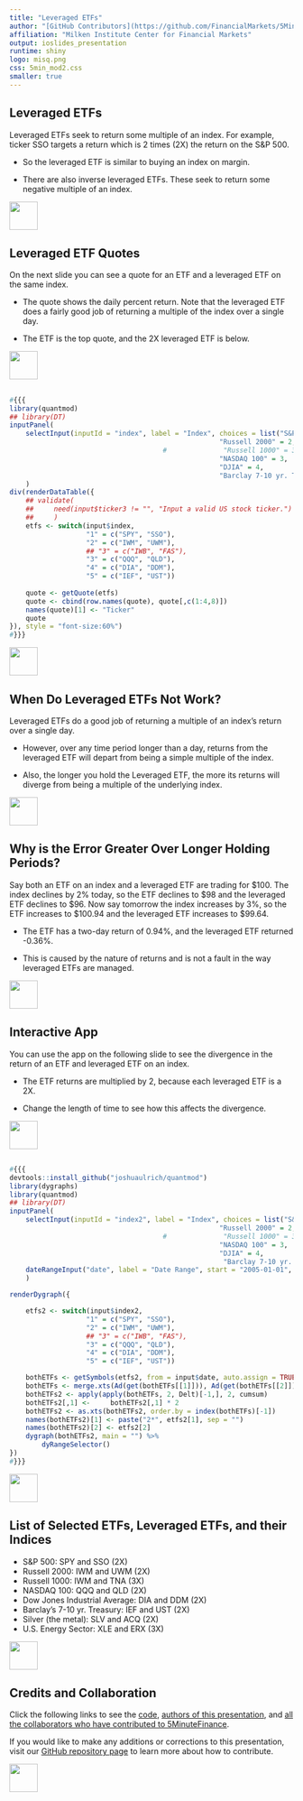 ```yaml
---
title: "Leveraged ETFs"
author: "[GitHub Contributors](https://github.com/FinancialMarkets/5MinuteFinance/graphs/contributors)"
affiliation: "Milken Institute Center for Financial Markets"
output: ioslides_presentation
runtime: shiny
logo: misq.png
css: 5min_mod2.css
smaller: true
---
```




## Leveraged ETFs

Leveraged ETFs seek to return some multiple of an index.  For example, ticker SSO targets a return which is 2 times (2X) the return on the S&P 500.

-  So the leveraged ETF is similar to buying an index on margin.

-  There are also inverse leveraged ETFs.  These seek to return some negative multiple of an index.

<div class="MIfooter"><img src="mi.png" style="height:50px;"></div> 

## Leveraged ETF Quotes

On the next slide you can see a quote for an ETF and a leveraged ETF on the same index.

-  The quote shows the daily percent return.  Note that the leveraged ETF does a fairly good job of returning a multiple of the index over a single day.

-  The ETF is the top quote, and the 2X leveraged ETF is below.

<div class="MIfooter"><img src="mi.png" style="height:50px;"></div> 

##

```r
#{{{
library(quantmod)
## library(DT)
inputPanel(
    selectInput(inputId = "index", label = "Index", choices = list("S&P 500" = 1,
                                                    "Russell 2000" = 2,
                                      #              "Russell 1000" = 3, it is a 3x
                                                    "NASDAQ 100" = 3,
                                                    "DJIA" = 4,
                                                    "Barclay 7-10 yr. Treas." = 5), selected = "S&P 500")
    )
div(renderDataTable({
    ## validate(
    ##     need(input$ticker3 != "", "Input a valid US stock ticker.")
    ##     )
    etfs <- switch(input$index,
                   "1" = c("SPY", "SSO"),
                   "2" = c("IWM", "UWM"),
                   ## "3" = c("IWB", "FAS"),
                   "3" = c("QQQ", "QLD"),
                   "4" = c("DIA", "DDM"),
                   "5" = c("IEF", "UST"))
                   
    quote <- getQuote(etfs)
    quote <- cbind(row.names(quote), quote[,c(1:4,8)])
    names(quote)[1] <- "Ticker"
    quote
}), style = "font-size:60%")
#}}}
```

<div class="MIfooter"><img src="mi.png" style="height:50px;"></div> 

## When Do Leveraged ETFs Not Work?

Leveraged ETFs do a good job of returning a multiple of an index's return over a single day.

-  However, over any time period longer than a day, returns from the leveraged ETF will depart from being a simple multiple of the index.

-  Also, the longer you hold the Leveraged ETF, the more its returns will diverge from being a multiple of the underlying index.

<div class="MIfooter"><img src="mi.png" style="height:50px;"></div> 

## Why is the Error Greater Over Longer Holding Periods?

Say both an ETF on an index and a leveraged ETF are trading for $100.  The index declines by 2% today, so the ETF declines to $98 and the leveraged ETF declines to $96.  Now say tomorrow the index increases by 3%, so the ETF increases to $100.94 and the leveraged ETF increases to $99.64.

-  The ETF has a two-day return of 0.94%, and the leveraged ETF returned -0.36%.

-  This is caused by the nature of returns and is not a fault in the way leveraged ETFs are managed. 

<div class="MIfooter"><img src="mi.png" style="height:50px;"></div> 

## Interactive App

You can use the app on the following slide to see the divergence in the return of an ETF and leveraged ETF on an index.

-  The ETF returns are multiplied by 2, because each leveraged ETF is a 2X.

-  Change the length of time to see how this affects the divergence.

<div class="MIfooter"><img src="mi.png" style="height:50px;"></div> 

##

```r
#{{{
devtools::install_github("joshuaulrich/quantmod")
library(dygraphs)
library(quantmod)
## library(DT)
inputPanel(
    selectInput(inputId = "index2", label = "Index", choices = list("S&P 500" = 1,
                                                    "Russell 2000" = 2,
                                      #              "Russell 1000" = 3, it is a 3x
                                                    "NASDAQ 100" = 3,
                                                    "DJIA" = 4,
                                                     "Barclay 7-10 yr. Treas." = 5), selected = "S&P 500"),
    dateRangeInput("date", label = "Date Range", start = "2005-01-01", end = Sys.Date())
    )

renderDygraph({

    etfs2 <- switch(input$index2,
                   "1" = c("SPY", "SSO"),
                   "2" = c("IWM", "UWM"),
                   ## "3" = c("IWB", "FAS"),
                   "3" = c("QQQ", "QLD"),
                   "4" = c("DIA", "DDM"),
                   "5" = c("IEF", "UST"))

    bothETFs <- getSymbols(etfs2, from = input$date, auto.assign = TRUE)
    bothETFs <- merge.xts(Ad(get(bothETFs[[1]])), Ad(get(bothETFs[[2]])), join = "inner")
    bothETFs2 <- apply(apply(bothETFs, 2, Delt)[-1,], 2, cumsum)
    bothETFs2[,1] <-     bothETFs2[,1] * 2
    bothETFs2 <- as.xts(bothETFs2, order.by = index(bothETFs)[-1])
    names(bothETFs2)[1] <- paste("2*", etfs2[1], sep = "")
    names(bothETFs2)[2] <- etfs2[2]
    dygraph(bothETFs2, main = "") %>%
        dyRangeSelector()
})
#}}}
```

<div class="MIfooter"><img src="mi.png" style="height:50px;"></div> 

## List of Selected ETFs, Leveraged ETFs, and their Indices

- S&P 500: SPY and SSO (2X)
- Russell 2000: IWM and UWM (2X)
- Russell 1000: IWM and TNA (3X)
- NASDAQ 100: QQQ and QLD (2X)
- Dow Jones Industrial Average: DIA and DDM (2X)
- Barclay's 7-10 yr. Treasury: IEF and UST (2X)
- Silver (the metal): SLV and ACQ (2X)
- U.S. Energy Sector: XLE and ERX (3X)

<div class="MIfooter"><img src="mi.png" style="height:50px;"></div> 

## Credits and Collaboration

Click the following links to see the [code](https://github.com/FinancialMarkets/5MinuteFinance/blob/master/Equity/leveragedETFs/leveragedETFs.Rmd), [authors of this presentation](https://github.com/FinancialMarkets/5MinuteFinance/blame/master/Equity/leveragedETFs/leveragedETFs.Rmd), and [all the collaborators who have contributed to 5MinuteFinance](https://github.com/FinancialMarkets/5MinuteFinance/graphs/contributors).

If you would like to make any additions or corrections to this presentation, visit our [GitHub repository page](https://github.com/FinancialMarkets/5MinuteFinance#how-to-contribute) to learn more about how to contribute.

<div class="MIfooter"><img src="mi.png" style="height:50px;"></div> 

